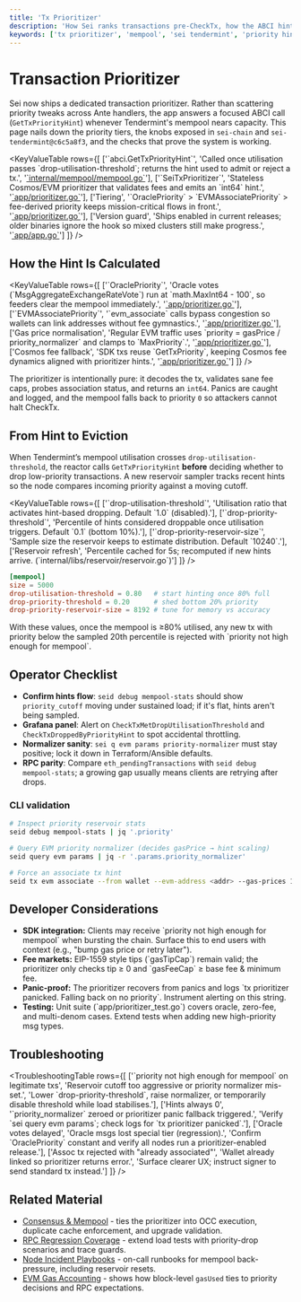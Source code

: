 ```yaml
---
title: 'Tx Prioritizer'
description: 'How Sei ranks transactions pre-CheckTx, how the ABCI hint works, and what operators monitor.'
keywords: ['tx prioritizer', 'mempool', 'sei tendermint', 'priority hints']
---
```



# Transaction Prioritizer

Sei now ships a dedicated transaction prioritizer. Rather than scattering priority tweaks across Ante handlers, the app answers a focused ABCI call (`GetTxPriorityHint`) whenever Tendermint's mempool nears capacity. This page nails down the priority tiers, the knobs exposed in `sei-chain` and `sei-tendermint@c6c5a8f3`, and the checks that prove the system is working.

<KeyValueTable
  rows={[
    ['\`abci.GetTxPriorityHint\`', 'Called once utilisation passes \`drop-utilisation-threshold\`; returns the hint used to admit or reject a tx.', '[\`internal/mempool/mempool.go\`](https://github.com/sei-protocol/sei-tendermint/blob/c6c5a8f39/internal/mempool/mempool.go#L320)'],
    ['\`SeiTxPrioritizer\`', 'Stateless Cosmos/EVM prioritizer that validates fees and emits an \`int64\` hint.', '[\`app/prioritizer.go\`](https://github.com/sei-protocol/sei-chain/blob/6a5c937fa9737b1e3aa2288b9349d5a9f51c9d79/app/prioritizer.go#L42)'],
    ['Tiering', '\`OraclePriority\` > \`EVMAssociatePriority\` > fee-derived priority keeps mission-critical flows in front.', '[\`app/prioritizer.go\`](https://github.com/sei-protocol/sei-chain/blob/6a5c937fa9737b1e3aa2288b9349d5a9f51c9d79/app/prioritizer.go#L99)'],
    ['Version guard', 'Ships enabled in current releases; older binaries ignore the hook so mixed clusters still make progress.', '[\`app/app.go\`](https://github.com/sei-protocol/sei-chain/blob/6a5c937fa9737b1e3aa2288b9349d5a9f51c9d79/app/app.go#L990)']
  ]}
/>

## How the Hint Is Calculated

<KeyValueTable
  rows={[
    ['\`OraclePriority\`', 'Oracle votes (\`MsgAggregateExchangeRateVote\`) run at \`math.MaxInt64 - 100\`, so feeders clear the mempool immediately.', '[\`app/prioritizer.go\`](https://github.com/sei-protocol/sei-chain/blob/6a5c937fa9737b1e3aa2288b9349d5a9f51c9d79/app/prioritizer.go#L157)'],
    ['\`EVMAssociatePriority\`', '\`evm_associate\` calls bypass congestion so wallets can link addresses without fee gymnastics.', '[\`app/prioritizer.go\`](https://github.com/sei-protocol/sei-chain/blob/6a5c937fa9737b1e3aa2288b9349d5a9f51c9d79/app/prioritizer.go#L87)'],
    ['Gas price normalisation', 'Regular EVM traffic uses \`priority = gasPrice / priority_normalizer\` and clamps to \`MaxPriority\`.', '[\`app/prioritizer.go\`](https://github.com/sei-protocol/sei-chain/blob/6a5c937fa9737b1e3aa2288b9349d5a9f51c9d79/app/prioritizer.go#L128)'],
    ['Cosmos fee fallback', 'SDK txs reuse \`GetTxPriority\`, keeping Cosmos fee dynamics aligned with prioritizer hints.', '[\`app/prioritizer.go\`](https://github.com/sei-protocol/sei-chain/blob/6a5c937fa9737b1e3aa2288b9349d5a9f51c9d79/app/prioritizer.go#L170)']
  ]}
/>

The prioritizer is intentionally pure: it decodes the tx, validates sane fee caps, probes association status, and returns an `int64`. Panics are caught and logged, and the mempool falls back to priority `0` so attackers cannot halt CheckTx.

## From Hint to Eviction

When Tendermint’s mempool utilisation crosses `drop-utilisation-threshold`, the reactor calls `GetTxPriorityHint` **before** deciding whether to drop low-priority transactions. A new reservoir sampler tracks recent hints so the node compares incoming priority against a moving cutoff.

<KeyValueTable
  rows={[
    ['\`drop-utilisation-threshold\`', 'Utilisation ratio that activates hint-based dropping. Default \`1.0\` (disabled).'],
    ['\`drop-priority-threshold\`', 'Percentile of hints considered droppable once utilisation triggers. Default \`0.1\` (bottom 10%).'],
    ['\`drop-priority-reservoir-size\`', 'Sample size the reservoir keeps to estimate distribution. Default \`10240\`.'],
    ['Reservoir refresh', 'Percentile cached for 5s; recomputed if new hints arrive. (\`internal/libs/reservoir/reservoir.go\`)']
  ]}
/>

```toml copy
[mempool]
size = 5000
drop-utilisation-threshold = 0.80   # start hinting once 80% full
drop-priority-threshold = 0.20      # shed bottom 20% priority
drop-priority-reservoir-size = 8192 # tune for memory vs accuracy
```

With these values, once the mempool is ≥80% utilised, any new tx with priority below the sampled 20th percentile is rejected with \`priority not high enough for mempool\`.

## Operator Checklist

- **Confirm hints flow**: `seid debug mempool-stats` should show `priority_cutoff` moving under sustained load; if it's flat, hints aren't being sampled.
- **Grafana panel**: Alert on `CheckTxMetDropUtilisationThreshold` and `CheckTxDroppedByPriorityHint` to spot accidental throttling.
- **Normalizer sanity**: `sei q evm params priority-normalizer` must stay positive; lock it down in Terraform/Ansible defaults.
- **RPC parity**: Compare `eth_pendingTransactions` with `seid debug mempool-stats`; a growing gap usually means clients are retrying after drops.

### CLI validation

```bash copy
# Inspect priority reservoir stats
seid debug mempool-stats | jq '.priority'

# Query EVM priority normalizer (decides gasPrice → hint scaling)
seid query evm params | jq -r '.params.priority_normalizer'

# Force an associate tx hint
seid tx evm associate --from wallet --evm-address <addr> --gas-prices 1usei --gas 120000 --simulate
```

## Developer Considerations

- **SDK integration:** Clients may receive \`priority not high enough for mempool\` when bursting the chain. Surface this to end users with context (e.g., "bump gas price or retry later").
- **Fee markets:** EIP-1559 style tips (\`gasTipCap\`) remain valid; the prioritizer only checks tip ≥ 0 and \`gasFeeCap\` ≥ base fee & minimum fee.
- **Panic-proof:** The prioritizer recovers from panics and logs \`tx prioritizer panicked. Falling back on no priority\`. Instrument alerting on this string.
- **Testing:** Unit suite (\`app/prioritizer_test.go\`) covers oracle, zero-fee, and multi-denom cases. Extend tests when adding new high-priority msg types.

## Troubleshooting

<TroubleshootingTable
  rows={[
    ['\`priority not high enough for mempool\` on legitimate txs', 'Reservoir cutoff too aggressive or priority normalizer mis-set.', 'Lower \`drop-priority-threshold\`, raise normalizer, or temporarily disable threshold while load stabilises.'],
    ['Hints always 0', '\`priority_normalizer\` zeroed or prioritizer panic fallback triggered.', 'Verify \`sei query evm params\`; check logs for \`tx prioritizer panicked\`.'],
    ['Oracle votes delayed', 'Oracle msgs lost special tier (regression).', 'Confirm \`OraclePriority\` constant and verify all nodes run a prioritizer-enabled release.'],
    ['Assoc tx rejected with "already associated"', 'Wallet already linked so prioritizer returns error.', 'Surface clearer UX; instruct signer to send standard tx instead.']
  ]}
/>

## Related Material

- [Consensus & Mempool](/evm/rpc-consensus-overview) - ties the prioritizer into OCC execution, duplicate cache enforcement, and upgrade validation.
- [RPC Regression Coverage](/evm/rpc-regression-playbook) - extend load tests with priority-drop scenarios and trace guards.
- [Node Incident Playbooks](/node/node-incident-playbooks) - on-call runbooks for mempool back-pressure, including reservoir resets.
- [EVM Gas Accounting](/evm/rpc-gas-accounting) - shows how block-level `gasUsed` ties to priority decisions and RPC expectations.
